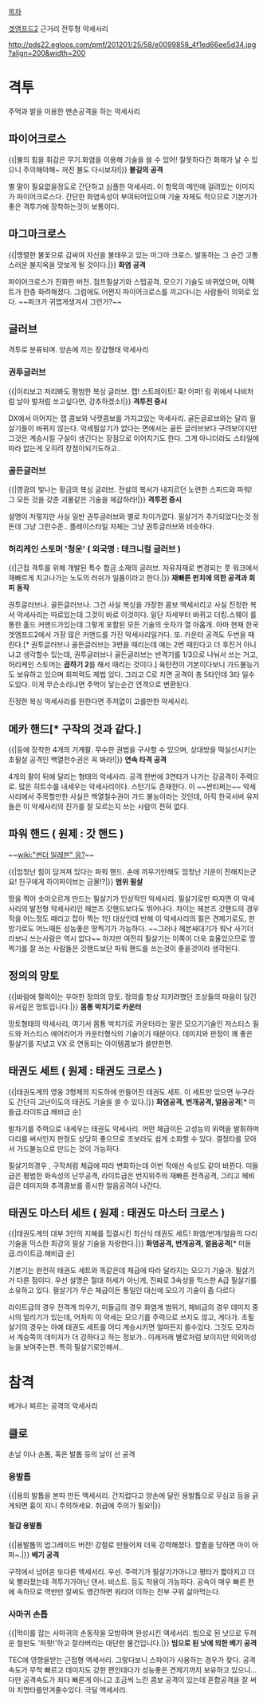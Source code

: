 [[목차]]

[[겟앰프드2]] 근거리 전투형 악세사리

http://pds22.egloos.com/pmf/201201/25/58/e0099858_4f1ed66ee5d34.jpg?align=200&width=200

= 격투 =

주먹과 발을 이용한 맨손공격을 하는 악세사리

== 파이어크로스 ==

{{{+2 '''불길의 화신'''}}}

{{|불의 힘을 휘감은 무기.화염을 이용해 기술을 쓸 수 있어!
잘못하다간 화재가 날 수 있으니 주의해야해~ 꺼진 불도 다시보자!|}}
'''불길의 공격'''

별 말이 필요없을정도로 간단하고 심플한 악세사리. 이 항목의 메인에 걸려있는 이미지가 파이어크로스다. 간단한 화염속성이 부여되어있으며 기술 자체도 적으므로 기본기가 좋은 격투가에 장착하는것이 보통이다.

== 마그마크로스 ==

{{{+2 '''갓 파이어'''}}}

{{|맹렬한 불꽃으로 감싸여 자신을 불태우고 있는 마그마 크로스.
발동하는 그 순간 고통스러운 불지옥을 맛보게 될 것이다.|}}
''' 화염 공격 '''

파이어크로스가 진화한 버전. 점프필살기와 스텝공격. 모으기 기술도 바뀌었으며, 이펙트가 한층 화려해졌다. 그럼에도 어쩐지 파이어크로스를 끼고다니는 사람들이 의외로 있다. ~~파크가 귀엽게생겨서 그런가?~~

== 글러브 ==

격투로 분류되며. 양손에 끼는 장갑형태 악세사리

=== 권투글러브 ===

{{{+2 '''인 파이트'''}}}

{{|이리보고 저리봐도 평범한 복싱 글러브.
잽! 스트레이트! 훅! 어퍼! 링 위에서 나비처럼 날아 벌처럼 쏘고싶다면, 강추하겠소!|}}
'''격투전 중시'''

DX에서 이어지는 잽 콤보와 낙캣콤보를 가지고있는 악세사리. 골든글로브와는 달리 필살기들이 바뀌지 않는다. 악세필살기가 없다는 면에서는 골든 글러브보다 구려보이지만 그것은 계승시킬 구실이 생긴다는 장점으로 이어지기도 한다. 그게 아니더라도 스타일에 따라 없는게 오히려 장점이되기도하고..

=== 골든글러브 ===

{{{+2 '''인 파이트'''}}}

{{|영광의 빛나는 황금의 복싱 글러브. 전설의 복서가 내지르던 노련한 스피드와 파워! 
그 모든 것을 갖춘 괴물같은 기술을 체감하라!|}}
'''격투전 중시'''

설명이 저렇지만 사실 일반 권투글러브와 별로 차이가없다. 필살기가 추가되었다는것 정돈데 그냥 그런수준.. 플레이스타일 자체는 그냥 권투글러브와 비슷하다.

=== 허리케인 스토머 '청운' ( 외국명 : 테크니컬 글러브 ) ===

{{{+2 '''히트맨 스타일 '''}}}

{{|근접 격투를 위해 개발된 특수 합금 소재의 글러브.
자유자재로 변경되는 풋 워크에서 재빠르게 치고나가는
노도의 러쉬가 일품이라고 한다.|}}
'''재빠른 펀치에 의한 공격과 회피 동작'''

권투글러브나. 골든글러브나. 그건 사실 복싱을 가장한 콤보 액세서리고 사실 진정한 복서 악세사리는 따로있는데 그것이 바로 이것이다. 일단 자세부터 바뀌고 더킹.스웨이 를 통한 홀드 커맨드가있는데 그렇게 포함된 모든 기술의 숫자가 열 아홉개. 아마 현재 한국 겟앰프드2에서 가장 많은 커맨드를 가진 악세사리일거다. 또. 카운터 공격도 두번을 때린다.[* 권투글러브나 골든글러브는 3번을 때리는데 얘는 2번 때린다고 더 후진거 아니냐고 생각할수 있는데, 권투글러브나 골든글러브는 반격기를 1/3으로 나눠서 쓰는 거고, 허리케인 스토머는 '''곱하기 2'''를 해서 때리는 것이다.] 육탄전이 기본이다보니 가드불능기도 보유하고 있으며 회피력도 제법 있다. 그리고 C로 치면 공격이 총 5타인데 3타 일수도있다. 이게 무슨소리냐면 주먹이 닿는순간 연격으로 변환된다. 

진정한 복싱 악세사리를 원한다면 주저없이 고를만한 악세사리.

== 메카 핸드[* 구작의 것과 같다.] ==

{{{+2 '''메카니컬 암'''}}}

{{|등에 장착한 4개의 기계팔. 무수한 권법을 구사할 수 있으며,
상대방을 떡실신시키는 초필살 공격인 백열천수권은 꼭 봐라!|}}
'''연속 타격 공격'''

4개의 팔이 뒤에 달리는 형태의 악세사리. 공격 한번에 3연타가 나가는 강공격이 주력으로. 많은 히트수를 내세우는 악세사리이다. 스턴기도 존재한다. 이 ~~싼티쩌는~~ 악세사리에서 주목할만한 사실은 백열철수권이 가드 불능이라는 것인데, 아직 한국서버 유저들은 이 악세사리의 진가를 잘 모르는지 쓰는 사람이 전혀 없다.

== 파워 핸드 ( 원제 : 갓 핸드 ) ==
~~[[wiki:"썬더 일레븐" 응?]]~~

{{{+2 '''신의 힘'''}}}

{{|엄청난 힘이 담겨져 있다는 파워 핸드. 손에 끼우기만해도
엄청난 기운이 전해지는군요! 친구에게 하이파이브는 금물!?|}}
'''범위 필살'''

땅을 찍어 솟아오르게 만드는 필살기가 인상적인 악세사리. 필살기로만 따지면 이 악세사리의 발전형 악세사리인 헤븐즈 갓핸드보다도 뛰어나다. 차이는 헤븐즈 갓핸드의 경우 적을 어느정도 때리고 잡아 찍는 1인 대상인데 반해 이 악세사리의 필은 견제기로도, 한방기로도 어느때든 성능좋은 땅찍기가 가능하다. ~~그러나 헤븐싸대기가 워낙 사기더라보니 쓰는사람은 역시 없다~~ 하지만 여전히 필살기는 이쪽이 더욱 효율있으므로 땅찍기를 잘 쓰는 사람들은 갓핸드보단 파워 핸드를 쓰는것이 좋을것이라 생각된다.


== 정의의 망토 ==

{{{+2 '''절대 정의 영역'''}}}

{{|바람에 펄럭이는 우아한 정의의 망토.
정의를 항상 지키려했던 조상들의 마음이 담긴 유서깊은 망토입니다.|}}
'''몸통 박치기로 카운터'''

망토형태의 악세사리, 여기서 몸통 박치기로 카운터라는 말은 모으기기술인 저스티스 필드와 저스티스 에어리어가 카운터형식의 기술이기 때문이다. 데미지와 판정이 꽤 좋은 필살기를 지녔고 VX 로 연동되는 아이템콤보가 쓸만한편.

== 태권도 세트 ( 원제 : 태권도 크로스 ) ==

{{{+2 '''열화, 전광, 빙결의 다리기술'''}}}

{{|태권도계의 영웅 3형제의 지도하에 만들어진 태권도 세트. 이 세트만 있으면
누구라도 간단히 고난이도의 태권도 기술을 쓸 수 있다.|}}
'''화염공격, 번개공격, 얼음공격'''[* 미들급.라이트급.헤비급 순]

발차기를 주력으로 내세우는 태권도 악세사리. 어떤 체급이든 고성능의 위력을 발휘하며 다리를 써서인지 판정도 상당히 좋으므로 초보라도 쉽게 소화할 수 있다.
결정타를 모아서 가드불능으로 만드는 것이 가능하다.

필살기의경우 , 구작처럼 체급에 따라 변화하는데 이번 작에선 속성도 같이 바뀐다. 미들급은 평범한 화속성의 난무공격, 라이트급은 번지위주의 재빠른 전격공격, 그리고 헤비급은 데미지와 추격콤보를 중시한 얼음공격이 나간다.

== 태권도 마스터 세트 ( 원제 : 태권도 마스터 크로스 ) ==

{{{+2 '''열화, 전광, 빙결의 다리기술'''}}}

{{|태권도계의 대부 3인의 지혜를 집결시킨 최신식 태권도 세트!
화염/번개/얼음의 다리 기술을 믹스한 최강의 필살 기술을 자랑한다.|}}
'''화염공격, 번개공격, 얼음공격'''[* 미들급.라이트급.헤비급 순]

기본기는 완전히 태권도 세트와 똑같은데 체급에 따라 달라지는 모으기 기술과. 필살기가 다른 점이다. 우선 설명은 절대 허세가 아닌게, 진짜로 3속성을 믹스한 A급 필살기를 소유하고 있다. 필살기가 무슨 체급이든 통일인 대신에 모으기 기술이 좀 다르다

라이트급의 경우 전격계 띄우기, 미들급의 경우 화염계 범위기, 헤비급의 경우 데미지 중시의 얼리기가 있는데, 어차피 이 악세는 모으기를 주력으로 쓰지도 않고, 게다가. 초필살기의 경우는 아예 태권도 세트를 어디 계승시키면 얼마든지 쓸수있다. 그것도 모자라서 계승쪽의 데미지가 더 강하다고 하는 정보가.. 이래저래 별로처럼 보이지만 의외의성능을 보여주는편. 특히 필살기로인해서..

= 참격 =

베거나 찌르는 공격의 악세사리


== 클로 ==

손날 이나 손톱, 혹은 발톱 등의 날이 선 공격


=== 용발톱 ===

{{{+2 '''용의 화신''' }}}

{{|용의 발톱을 본따 만든 액세서리. 간지럽다고 양손에 달린 용발톱으로
무심코 등을 긁게되면 흉이 지니 주의하세요. 취급에 주의가 필요!|}}

==== 철갑 용발톱 ====

{{|용발톱의 업그레이드 버전! 강철로 만들어져 더욱 강력해졌다. 
할큄을 당하면 마이 아파~.|}}
'''베기 공격'''

구작에서 넘어온 또다른 액세서리. 우선. 주력기가 필살기가아니고 평타가 짧아지고 더욱 빨라졌는데 격투가가아닌 댄서. 비스트. 등도 착용이 가능하다. 공속이 매우 빠른 편에 속하므로 역반만 잘써도 앵간하면 워리어 이하는 전부 구워 삶아먹는다.

=== 사마귀 손톱 ===

{{{+2 '''트윈 시클''' }}}

{{|먹이를 잡는 사마귀의 손동작을 모방하며 완성시킨 액세서리.
빔으로 된 낫으로 두꺼운 철판도 '파팟!'하고 잘라버리는 대단한 물건입니다.|}}
'''빔으로 된 낫에 의한 베기 공격'''

TEC에 영향을받는 근접형 액세서리. 그렇다보니 스파이가 사용하는 경우가 잦다. 공격속도가 무척 빠르고 데미지도 강한 편인데다가 성능좋은 견제기까지 보유하고 있으니...
다만 공격속도가 죄다 빠른게 아니고 조금씩 느린 콤보 공격이 있는데 혼합공격을 잘 써야 치명타를안겨줄수있다. 극딜 액세서리.
